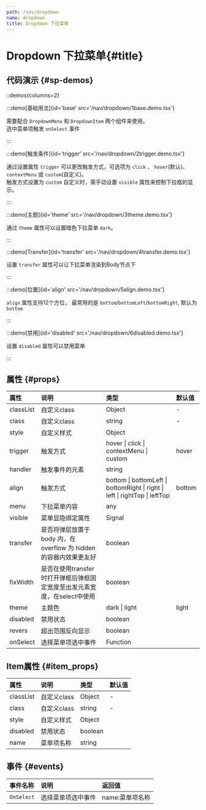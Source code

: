 ```yaml
---
path: /nav/dropdown
name: dropdown
title: Dropdown 下拉菜单
---
```



<div class="sys-ctx-main-left">

# Dropdown 下拉菜单\{#title\}

## 代码演示 \{#sp-demos\}

::demos{columns=2}

:::demo[基础用法]{id='base' src='/nav/dropdown/1base.demo.tsx'}

需要配合 `DropdownMenu` 和 `DropdownItem` 两个组件来使用。\
选中菜单项触发 `onSelect` 事件

:::



:::demo[触发条件]{id='trigger' src='/nav/dropdown/2trigger.demo.tsx'}

通过设置属性 `trigger` 可以更改触发方式，可选项为 `click` 、 `hover`(默认)、 `contextMenu` 或 `custom`(自定义)。\
触发方式设置为 `custom` 自定义时，需手动设置 `visible` 属性来控制下拉框的显示。

:::


:::demo[主题]{id='theme' src='/nav/dropdown/3theme.demo.tsx'}

通过 `theme` 属性可以设置暗色下拉菜单 `dark`。

:::


:::demo[Transfer]{id='transfer' src='/nav/dropdown/4transfer.demo.tsx'}

设置 `transfer` 属性可以让下拉菜单渲染到Body节点下

:::


:::demo[位置]{id='align' src='/nav/dropdown/5align.demo.tsx'}

`align` 属性支持12个方位， 最常用的是 `bottom`/`bottomLeft`/`bottomRight`, 默认为 `bottom`

:::


:::demo[禁用]{id='disabled' src='/nav/dropdown/6disabled.demo.tsx'}

设置 `disabled` 属性可以禁用菜单

:::


## 属性 \{#props\}

| 属性 | 说明 | 类型 | 默认值 |
| :--- | :---- | :--- | :--- |
|classList|自定义class|Object|-|
|class|自定义class|string|-|
|style|自定义样式|Object||
|trigger|触发方式|hover &#124; click &#124; contextMenu &#124; custom|hover|
|handler|触发事件的元素|string||
|align|触发方式|bottom &#124; bottomLeft &#124; bottomRight &#124; right &#124; left &#124; rightTop &#124; leftTop|bottom|
|menu|下拉菜单内容|any||
|visible|菜单显隐绑定属性|Signal||
|transfer|是否将弹层放置于 body 内，在overflow 为 hidden的容器内效果更友好|boolean||
|fixWidth|是否在使用transfer时打开弹框后弹框固定宽度至出发元素宽度，在select中使用|boolean||
|theme|主题色|dark &#124; light|light|
|disabled|禁用状态|boolean||
|revers|超出范围反向显示|boolean||
|onSelect|选择菜单项选中事件|Function||


## Item属性 \{#item_props\}

| 属性 | 说明 | 类型 | 默认值 |
| :--- | :---- | :--- | :--- |
|classList|自定义class|Object|-|
|class|自定义class|string|-|
|style|自定义样式|Object||
|disabled|禁用状态|boolean||
|name|菜单项名称|string||

## 事件 \{#events\}

| 事件名称 | 说明 | 返回值|
| :--- | :---- | :--- |
|`OnSelect`|选择菜单项选中事件|name:菜单项名称|

</div>

